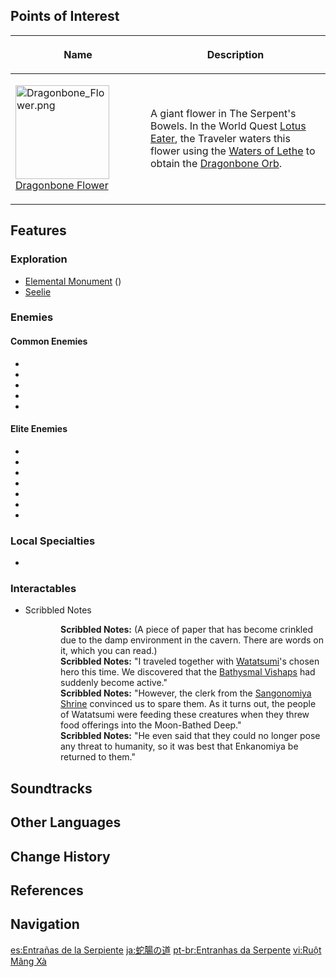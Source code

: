 {{Location Infobox
|image        = The Serpent's Bowels.png
|type         = Subarea
|region       = Inazuma
|area         = Enkanomiya
|map          = Enkanomiya
|entrance     = Sangonomiya Shrine
}}
{{Location Intro|description=<p>This area, like [[Stormterror's Lair]], does not have a battle theme.</p>}}

==Points of Interest==
{| class="article-table alternating-colors-table tdc1" style="width: 100%;"
! style="width: 200px;" | Name
! Description
|- id="Dragonbone Flower"
| [[File:Dragonbone Flower.png|150px]]<br />[[Dragonbone Flower]]
| A giant flower in The Serpent's Bowels. In the World Quest [[Lotus Eater]], the Traveler waters this flower using the [[Waters of Lethe]] to obtain the [[Dragonbone Orb]].
|}
<!--
==Quests==
{{Quests by Category List|heo=1}}
-->
==Features==
===Exploration===
*[[Elemental Monument]] ({{Electro}})
*[[Seelie]]

===Enemies===
====Common Enemies====
*{{Enemy|Hydro Slime}}
*{{Enemy|Large Hydro Slime}}
*{{Enemy|Cryo Specter}}
*{{Enemy|Electro Specter}}
*{{Enemy|Pyro Specter}}

====Elite Enemies====
*{{Enemy|Primordial Bathysmal Vishap Hatchling}}
*{{Enemy|Bolteater Bathysmal Vishap Hatchling}}
*{{Enemy|Ruin Cruiser}}
*{{Enemy|Ruin Defender}}
*{{Enemy|Ruin Destroyer}}
*{{Enemy|Ruin Guard}}
*{{Enemy|Ruin Scout}}

===Local Specialties===
*{{Item|Sango Pearl}}

===Interactables===
*Scribbled Notes
{{dialogue start}}
::'''Scribbled Notes:''' (A piece of paper that has become crinkled due to the damp environment in the cavern. There are words on it, which you can read.)
::'''Scribbled Notes:''' "I traveled together with [[Watatsumi Island|Watatsumi]]'s chosen hero this time. We discovered that the [[Bathysmal Vishaps]] had suddenly become active."
::'''Scribbled Notes:''' "However, the clerk from the [[Sangonomiya Shrine]] convinced us to spare them. As it turns out, the people of Watatsumi were feeding these creatures when they threw food offerings into the Moon-Bathed Deep."
::'''Scribbled Notes:''' "He even said that they could no longer pose any threat to humanity, so it was best that Enkanomiya be returned to them."
{{dialogue end}}

==Soundtracks==
{{Soundtracks by Category Table|The Serpent's Bowels Soundtracks|header=The Serpent's Bowels}}

==Other Languages==
{{Other Languages
|en      = The Serpent's Bowels
|zhs     = 蛇肠之路
|zhs_rm  = Shécháng zhī Lù
|zht     = 蛇腸之路
|zht_rm  = Shécháng zhī Lù
|zh_tl   = Road of the Serpent's Bowels
|ja      = {{Rubi|蛇|じゃ|腸|ちょう}}の{{Rubi|道|みち}}
|ja_rm   = Jachou no Michi<ref>[[Map]], Label: The Serpent's Bowels (Japanese)</ref>
|ja_tl   = Path of the Serpent's Bowels
|ko      = 뱀의 창자
|ko_rm   = Baem-ui Changja
|ko_tl   = The Serpent's Bowels
|es      = Entrañas de la Serpiente
|es_tl   = The Serpent's Entrails
|fr      = Entrailles du serpent
|fr_tl   = Serpent's Entrails
|ru      = Утроба змея
|ru_tl   = The Serpent's Bowels
|th      = The Serpent's Bowels
|vi      = Ruột Mãng Xà
|vi_tl   = Python's Bowels
|de      = Eingeweide der Schlange
|de_tl   = Entrails of the Serpent
|id      = The Serpent's Bowels
|pt      = Entranhas da Serpente
|pt_tl   = 
|tr      = Yılan Bağırsağı
|tr_tl   = 
|it      = Le Viscere del Serpente
|it_tl   = The Serpent's Bowels
}}

==Change History==
{{Change History|2.4}}

==References==
{{Reflist}}

==Navigation==
{{Area Navbox|Inazuma}}

[[es:Entrañas de la Serpiente]]
[[ja:蛇腸の道]]
[[pt-br:Entranhas da Serpente]]
[[vi:Ruột Mãng Xà]]